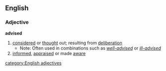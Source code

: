 ==English==
===Adjective===
'''advised'''
#[[considered]] or [[thought]] out; resulting from [[deliberation]]
#*Note: Often used in combinations such as ''[[well-advised]]'' or ''[[ill-advised]]''
#[[informed]], [[appraised]] or made [[aware]]
[[category:English adjectives]]